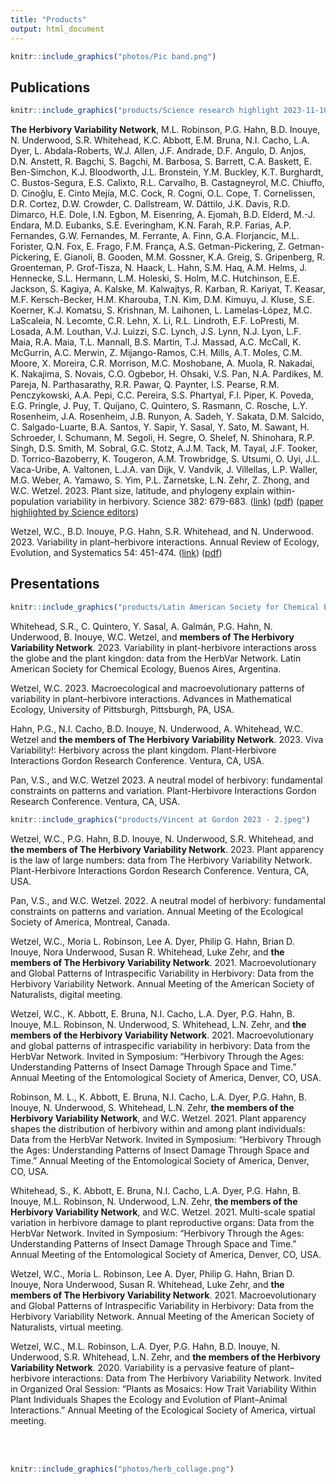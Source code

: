 ```yaml
---
title: "Products"
output: html_document
---
```


```r
knitr::include_graphics("photos/Pic band.png")
```

## Publications

```r
knitr::include_graphics("products/Science research highlight 2023-11-10.png")
```
**The Herbivory Variability Network**, M.L. Robinson, P.G. Hahn, B.D. Inouye, N. Underwood, S.R. Whitehead, K.C. Abbott, E.M. Bruna, N.I. Cacho, L.A. Dyer, L. Abdala-Roberts, W.J. Allen, J.F. Andrade, D.F. Angulo, D. Anjos, D.N. Anstett, R. Bagchi, S. Bagchi, M. Barbosa, S. Barrett, C.A. Baskett, E. Ben-Simchon, K.J. Bloodworth, J.L. Bronstein, Y.M. Buckley, K.T. Burghardt, C. Bustos-Segura, E.S. Calixto, R.L. Carvalho, B. Castagneyrol, M.C. Chiuffo, D. Cinoğlu, E. Cinto Mejía, M.C. Cock, R. Cogni, O.L. Cope, T. Cornelissen, D.R. Cortez, D.W. Crowder, C. Dallstream, W. Dáttilo, J.K. Davis, R.D. Dimarco, H.E. Dole, I.N. Egbon, M. Eisenring, A. Ejomah, B.D. Elderd, M.-J. Endara, M.D. Eubanks, S.E. Everingham, K.N. Farah, R.P. Farias, A.P. Fernandes, G.W. Fernandes, M. Ferrante, A. Finn, G.A. Florjancic, M.L. Forister, Q.N. Fox, E. Frago, F.M. França, A.S. Getman-Pickering, Z. Getman-Pickering, E. Gianoli, B. Gooden, M.M. Gossner, K.A. Greig, S. Gripenberg, R. Groenteman, P. Grof-Tisza, N. Haack, L. Hahn, S.M. Haq, A.M. Helms, J. Hennecke, S.L. Hermann, L.M. Holeski, S. Holm, M.C. Hutchinson, E.E. Jackson, S. Kagiya, A. Kalske, M. Kalwajtys, R. Karban, R. Kariyat, T. Keasar, M.F. Kersch-Becker, H.M. Kharouba, T.N. Kim, D.M. Kimuyu, J. Kluse, S.E. Koerner, K.J. Komatsu, S. Krishnan, M. Laihonen, L. Lamelas-López, M.C. LaScaleia, N. Lecomte, C.R. Lehn, X. Li, R.L. Lindroth, E.F. LoPresti, M. Losada, A.M. Louthan, V.J. Luizzi, S.C. Lynch, J.S. Lynn, N.J. Lyon, L.F. Maia, R.A. Maia, T.L. Mannall, B.S. Martin, T.J. Massad, A.C. McCall, K. McGurrin, A.C. Merwin, Z. Mijango-Ramos, C.H. Mills, A.T. Moles, C.M. Moore, X. Moreira, C.R. Morrison, M.C. Moshobane, A. Muola, R. Nakadai, K. Nakajima, S. Novais, C.O. Ogbebor, H. Ohsaki, V.S. Pan, N.A. Pardikes, M. Pareja, N. Parthasarathy, R.R. Pawar, Q. Paynter, I.S. Pearse, R.M. Penczykowski, A.A. Pepi, C.C. Pereira, S.S. Phartyal, F.I. Piper, K. Poveda, E.G. Pringle, J. Puy, T. Quijano, C. Quintero, S. Rasmann, C. Rosche, L.Y. Rosenheim, J.A. Rosenheim, J.B. Runyon, A. Sadeh, Y. Sakata, D.M. Salcido, C. Salgado-Luarte, B.A. Santos, Y. Sapir, Y. Sasal, Y. Sato, M. Sawant, H. Schroeder, I. Schumann, M. Segoli, H. Segre, O. Shelef, N. Shinohara, R.P. Singh, D.S. Smith, M. Sobral, G.C. Stotz, A.J.M. Tack, M. Tayal, J.F. Tooker, D. Torrico-Bazoberry, K. Tougeron, A.M. Trowbridge, S. Utsumi, O. Uyi, J.L. Vaca-Uribe, A. Valtonen, L.J.A. van Dijk, V. Vandvik, J. Villellas, L.P. Waller, M.G. Weber, A. Yamawo, S. Yim, P.L. Zarnetske, L.N. Zehr, Z. Zhong, and W.C. Wetzel. 2023. Plant size, latitude, and phylogeny explain within-population variability in herbivory. Science 382: 679-683. ([link](https://doi.org/10.1126/science.adh8830)) ([pdf](products/herbvar-et-al-2023-science.pdf)) ([paper highlighted by Science editors](products/science-research-highlights-2023-11-10.pdf))

Wetzel, W.C., B.D. Inouye, P.G. Hahn, S.R. Whitehead, and N. Underwood. 2023. Variability in plant–herbivore interactions. Annual Review of Ecology, Evolution, and Systematics 54: 451-474. ([link](https://doi.org/10.1146/annurev-ecolsys-102221-045015)) ([pdf](products/wetzel-et-al-2023-arees.pdf))


## Presentations

```r
knitr::include_graphics("products/Latin American Society for Chemical Ecology 2023.jpg")
```
Whitehead, S.R., C. Quintero, Y. Sasal, A. Galmán, P.G. Hahn, N. Underwood, B. Inouye, W.C. Wetzel, and **members of The Herbivory Variability Network**. 2023. Variability in plant-herbivore interactions aross the globe and the plant kingdon: data from the HerbVar Network. Latin American Society for Chemical Ecology, Buenos Aires, Argentina.

Wetzel, W.C. 2023. Macroecological and macroevolutionary patterns of variability in plant–herbivore interactions. Advances in Mathematical Ecology, University of Pittsburgh, Pittsburgh, PA, USA.

Hahn, P.G., N.I. Cacho, B.D. Inouye, N. Underwood, A. Whitehead, W.C. Wetzel and **the members of The Herbivory Variability Network**. 2023. Viva Variability!: Herbivory across the plant kingdom. Plant-Herbivore Interactions Gordon Research Conference. Ventura, CA, USA.

Pan, V.S., and W.C. Wetzel 2023. A neutral model of herbivory: fundamental constraints on patterns and variation. Plant-Herbivore Interactions Gordon Research Conference. Ventura, CA, USA.
```r
knitr::include_graphics("products/Vincent at Gordon 2023 - 2.jpeg")
```

Wetzel, W.C., P.G. Hahn, B.D. Inouye, N. Underwood, S.R. Whitehead, and **the members of The Herbivory Variability Network**. 2023. Plant apparency is the law of large numbers: data from The Herbivory Variability Network. Plant-Herbivore Interactions Gordon Research Conference. Ventura, CA, USA.

Pan, V.S., and W.C. Wetzel. 2022. A neutral model of herbivory: fundamental constraints on patterns and variation. Annual Meeting of the Ecological Society of America, Montreal, Canada.

Wetzel, W.C., Moria L. Robinson, Lee A. Dyer, Philip G. Hahn, Brian D. Inouye, Nora Underwood, Susan R. Whitehead, Luke Zehr, and **the members of The Herbivory Variability Network**. 2021. Macroevolutionary and Global Patterns of Intraspecific Variability in Herbivory: Data from the Herbivory Variability Network. Annual Meeting of the American Society of Naturalists, digital meeting.

Wetzel, W.C., K. Abbott, E. Bruna, N.I. Cacho, L.A. Dyer, P.G. Hahn, B. Inouye, M.L. Robinson, N. Underwood, S. Whitehead, L.N. Zehr, and **the members of the Herbivory Variability Network**. 2021. Macroevolutionary and global patterns of intraspecific variability in herbivory: Data from the HerbVar Network. Invited in Symposium: “Herbivory Through the Ages: Understanding Patterns of Insect Damage Through Space and Time.” Annual Meeting of the Entomological Society of America, Denver, CO, USA.

Robinson, M. L., K. Abbott, E. Bruna, N.I. Cacho, L.A. Dyer, P.G. Hahn, B. Inouye, N. Underwood, S. Whitehead, L.N. Zehr, **the members of the Herbivory Variability Network**, and W.C. Wetzel. 2021. Plant apparency shapes the distribution of herbivory within and among plant individuals: Data from the HerbVar Network. Invited in Symposium: “Herbivory Through the Ages: Understanding Patterns of Insect Damage Through Space and Time.” Annual Meeting of the Entomological Society of America, Denver, CO, USA.

Whitehead, S., K. Abbott, E. Bruna, N.I. Cacho, L.A. Dyer, P.G. Hahn, B. Inouye, M.L. Robinson, N. Underwood, L.N. Zehr, **the members of the Herbivory Variability Network**, and W.C. Wetzel. 2021. Multi-scale spatial variation in herbivore damage to plant reproductive organs: Data from the HerbVar Network. Invited in Symposium: “Herbivory Through the Ages: Understanding Patterns of Insect Damage Through Space and Time.” Annual Meeting of the Entomological Society of America, Denver, CO, USA.

Wetzel, W.C., Moria L. Robinson, Lee A. Dyer, Philip G. Hahn, Brian D. Inouye, Nora Underwood, Susan R. Whitehead, Luke Zehr, and **the members of The Herbivory Variability Network**. 2021. Macroevolutionary and Global Patterns of Intraspecific Variability in Herbivory: Data from the Herbivory Variability Network. Annual Meeting of the American Society of Naturalists, virtual meeting.

Wetzel, W.C., M.L. Robinson, L.A. Dyer, P.G. Hahn, B.D. Inouye, N. Underwood, S.R. Whitehead, L.N. Zehr, and **the members of the Herbivory Variability Network**. 2020. Variability is a pervasive feature of plant–herbivore interactions: Data from The Herbivory Variability Network. Invited in Organized Oral Session: “Plants as Mosaics: How Trait Variability Within Plant Individuals Shapes the Ecology and Evolution of Plant–Animal Interactions.” Annual Meeting of the Ecological Society of America, virtual meeting.



<br>
<br>

```r
knitr::include_graphics("photos/herb_collage.png")
```